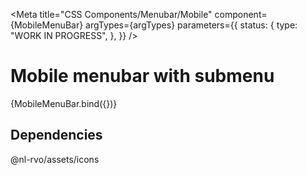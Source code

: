 
<Meta
  title="CSS Components/Menubar/Mobile"
  component={MobileMenuBar}
  argTypes={argTypes}
  parameters={{
    status: {
      type: "WORK IN PROGRESS",
    },
  }}
/>

# Mobile menubar with submenu

<Canvas>
  <Story
    name="Mobile submenu"
    args={{
      size: "md",
      items: [
        { label: "Home", link: "#" },
        { label: "Expanded menu item", link: "#", active: true },
        { label: "Uitloggen", icon: "versleutelen", link: "#" },
      ],
      submenuItems: [
        { label: "Submenu item", link: "#" },
        { label: "Submenu item", link: "#" },
        { label: "Submenu item", link: "#" },
      ],
      useIcons: true,
      iconPlacement: "before",
    }}
  >
    {MobileMenuBar.bind({})}
  </Story>
</Canvas>

<ArgsTable story="Mobile with submenu" />

## Dependencies

@nl-rvo/assets/icons
